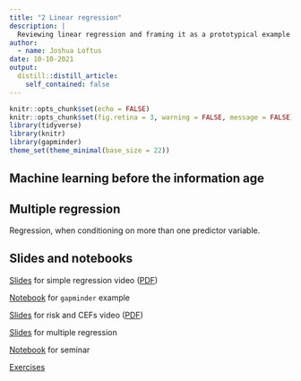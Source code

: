 ```yaml
---
title: "2 Linear regression"
description: |
  Reviewing linear regression and framing it as a prototypical example and source of intuition for other machine learning methods.
author:
  - name: Joshua Loftus
date: 10-10-2021
output:
  distill::distill_article:
    self_contained: false
---
```



```r
knitr::opts_chunk$set(echo = FALSE)
knitr::opts_chunk$set(fig.retina = 3, warning = FALSE, message = FALSE)
library(tidyverse)
library(knitr)
library(gapminder)
theme_set(theme_minimal(base_size = 22))
```

## Machine learning before the information age

## Multiple regression

Regression, when conditioning on more than one predictor variable.

## Slides and notebooks

[Slides](slides/02-1-regression.html) for simple regression video ([PDF](slides/simple_regression.pdf))

[Notebook](notebooks/gapminder-simple.html) for `gapminder` example

[Slides](slides/02-2-risk.html) for risk and CEFs video ([PDF](slides/risk_CEFs.pdf))

[Slides](slides/02-3-multiple.html) for multiple regression

[Notebook](notebooks/seminar_regression.html) for seminar

[Exercises](exercises/set1.html) 


